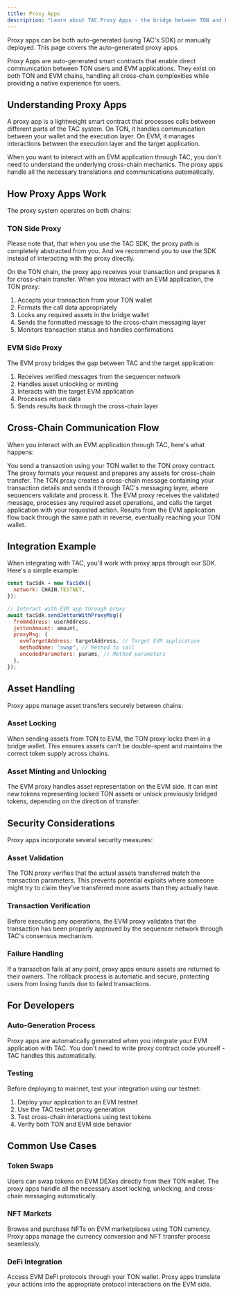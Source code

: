 ```yaml
---
title: Proxy Apps
description: "Learn about TAC Proxy Apps - the bridge between TON and EVM applications"
---
```


<Warning>
  Proxy apps can be both auto-generated (using TAC's SDK) or manually deployed.
  This page covers the auto-generated proxy apps.
</Warning>

Proxy Apps are auto-generated smart contracts that enable direct communication between TON users and EVM applications. They exist on both TON and EVM chains, handling all cross-chain complexities while providing a native experience for users.

## Understanding Proxy Apps

A proxy app is a lightweight smart contract that processes calls between different parts of the TAC system. On TON, it handles communication between your wallet and the execution layer. On EVM, it manages interactions between the execution layer and the target application.

When you want to interact with an EVM application through TAC, you don't need to understand the underlying cross-chain mechanics. The proxy apps handle all the necessary translations and communications automatically.

## How Proxy Apps Work

The proxy system operates on both chains:

### TON Side Proxy

<Warning>
  Please note that, that when you use the TAC SDK, the proxy path is completely
  abstracted from you. And we recommend you to use the SDK instead of
  interacting with the proxy directly.
</Warning>

On the TON chain, the proxy app receives your transaction and prepares it for cross-chain transfer. When you interact with an EVM application, the TON proxy:

1. Accepts your transaction from your TON wallet
2. Formats the call data appropriately
3. Locks any required assets in the bridge wallet
4. Sends the formatted message to the cross-chain messaging layer
5. Monitors transaction status and handles confirmations

### EVM Side Proxy

The EVM proxy bridges the gap between TAC and the target application:

1. Receives verified messages from the sequencer network
2. Handles asset unlocking or minting
3. Interacts with the target EVM application
4. Processes return data
5. Sends results back through the cross-chain layer

## Cross-Chain Communication Flow

When you interact with an EVM application through TAC, here's what happens:

<Steps>
<Step title="Transaction Initiation">
You send a transaction using your TON wallet to the TON proxy contract. The proxy formats your request and prepares any assets for cross-chain transfer.
</Step>

<Step title="Cross-Chain Transfer">
  The TON proxy creates a cross-chain message containing your transaction
  details and sends it through TAC's messaging layer, where sequencers validate
  and process it.
</Step>

<Step title="EVM Execution">
  The EVM proxy receives the validated message, processes any required asset
  operations, and calls the target application with your requested action.
</Step>

<Step title="Return Trip">
Results from the EVM application flow back through the same path in reverse, eventually reaching your TON wallet.
</Step>
</Steps>

## Integration Example

When integrating with TAC, you'll work with proxy apps through our SDK. Here's a simple example:

```js
const tacSdk = new TacSdk({
  network: CHAIN.TESTNET,
});

// Interact with EVM app through proxy
await tacSdk.sendJettonWithProxyMsg({
  fromAddress: userAddress,
  jettonAmount: amount,
  proxyMsg: {
    evmTargetAddress: targetAddress, // Target EVM application
    methodName: "swap", // Method to call
    encodedParameters: params, // Method parameters
  },
});
```

## Asset Handling

Proxy apps manage asset transfers securely between chains:

### Asset Locking

When sending assets from TON to EVM, the TON proxy locks them in a bridge wallet. This ensures assets can't be double-spent and maintains the correct token supply across chains.

### Asset Minting and Unlocking

The EVM proxy handles asset representation on the EVM side. It can mint new tokens representing locked TON assets or unlock previously bridged tokens, depending on the direction of transfer.

## Security Considerations

Proxy apps incorporate several security measures:

### Asset Validation

The TON proxy verifies that the actual assets transferred match the transaction parameters. This prevents potential exploits where someone might try to claim they've transferred more assets than they actually have.

### Transaction Verification

Before executing any operations, the EVM proxy validates that the transaction has been properly approved by the sequencer network through TAC's consensus mechanism.

### Failure Handling

If a transaction fails at any point, proxy apps ensure assets are returned to their owners. The rollback process is automatic and secure, protecting users from losing funds due to failed transactions.

## For Developers

### Auto-Generation Process

Proxy apps are automatically generated when you integrate your EVM application with TAC. You don't need to write proxy contract code yourself - TAC handles this automatically.

### Testing

Before deploying to mainnet, test your integration using our testnet:

1. Deploy your application to an EVM testnet
2. Use the TAC testnet proxy generation
3. Test cross-chain interactions using test tokens
4. Verify both TON and EVM side behavior

## Common Use Cases

### Token Swaps

Users can swap tokens on EVM DEXes directly from their TON wallet. The proxy apps handle all the necessary asset locking, unlocking, and cross-chain messaging automatically.

### NFT Markets

Browse and purchase NFTs on EVM marketplaces using TON currency. Proxy apps manage the currency conversion and NFT transfer process seamlessly.

### DeFi Integration

Access EVM DeFi protocols through your TON wallet. Proxy apps translate your actions into the appropriate protocol interactions on the EVM side.
